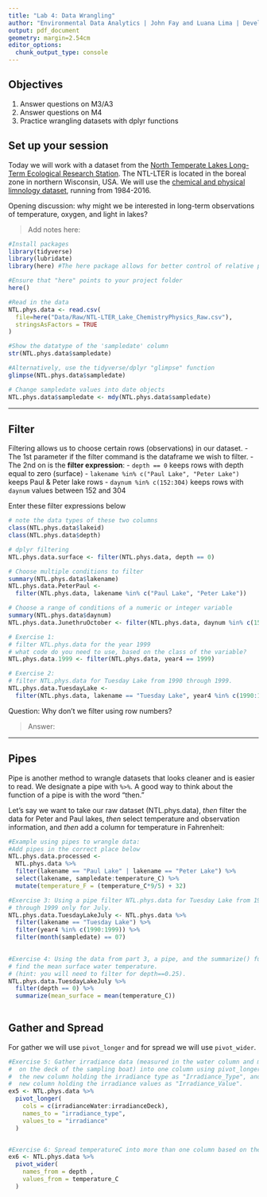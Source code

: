 ```yaml
---
title: "Lab 4: Data Wrangling"
author: "Environmental Data Analytics | John Fay and Luana Lima | Developed by Kateri Salk"
output: pdf_document
geometry: margin=2.54cm
editor_options: 
  chunk_output_type: console
---
```


## Objectives
1. Answer questions on M3/A3
2. Answer questions on M4
3. Practice wrangling datasets with dplyr functions

## Set up your session

Today we will work with a dataset from the [North Temperate Lakes Long-Term Ecological Research Station](https://lter.limnology.wisc.edu/about/overview). The NTL-LTER is located in the boreal zone in northern Wisconsin, USA. We will use the [chemical and physical limnology dataset](https://lter.limnology.wisc.edu/content/cascade-project-north-temperate-lakes-lter-core-data-physical-and-chemical-limnology-1984), running from 1984-2016. 

Opening discussion: why might we be interested in long-term observations of temperature, oxygen, and light in lakes?

> Add notes here: 

```r
#Install packages
library(tidyverse)
library(lubridate)
library(here) #The here package allows for better control of relative paths

#Ensure that "here" points to your project folder
here()

#Read in the data
NTL.phys.data <- read.csv(
  file=here("Data/Raw/NTL-LTER_Lake_ChemistryPhysics_Raw.csv"), 
  stringsAsFactors = TRUE
)

#Show the datatype of the 'sampledate' column
str(NTL.phys.data$sampledate)

#Alternatively, use the tidyverse/dplyr "glimpse" function
glimpse(NTL.phys.data$sampledate)

# Change sampledate values into date objects
NTL.phys.data$sampledate <- mdy(NTL.phys.data$sampledate)
```

---

## Filter

Filtering allows us to choose certain rows (observations) in our dataset.
-   The 1st parameter if the filter command is the dataframe we wish to filter. 
-   The 2nd on is the **filter expression**:
   -    `depth == 0` keeps rows with depth equal to zero (surface)
   -    `lakename %in% c("Paul Lake", "Peter Lake")` keeps Paul & Peter lake rows
   -    `daynum %in% c(152:304)` keeps rows with `daynum` values between 152 and 304
   
Enter these filter expressions below

```r
# note the data types of these two columns
class(NTL.phys.data$lakeid)
class(NTL.phys.data$depth)

# dplyr filtering 
NTL.phys.data.surface <- filter(NTL.phys.data, depth == 0) 

# Choose multiple conditions to filter
summary(NTL.phys.data$lakename)
NTL.phys.data.PeterPaul <- 
  filter(NTL.phys.data, lakename %in% c("Paul Lake", "Peter Lake"))

# Choose a range of conditions of a numeric or integer variable
summary(NTL.phys.data$daynum)
NTL.phys.data.JunethruOctober <- filter(NTL.phys.data, daynum %in% c(152:304))
```

```r
# Exercise 1: 
# filter NTL.phys.data for the year 1999
# what code do you need to use, based on the class of the variable?
NTL.phys.data.1999 <- filter(NTL.phys.data, year4 == 1999)

# Exercise 2: 
# filter NTL.phys.data for Tuesday Lake from 1990 through 1999.
NTL.phys.data.TuesdayLake <- 
  filter(NTL.phys.data, lakename == "Tuesday Lake", year4 %in% c(1990:1999))

```
Question: Why don't we filter using row numbers?

> Answer: 

---

## Pipes

Pipe is another method to wrangle datasets that looks cleaner and is easier to read.  We designate a pipe with `%>%`. A good way to think about the function of a pipe is with the word "then." 

Let's say we want to take our raw dataset (NTL.phys.data), *then* filter the data for Peter and Paul lakes, *then* select temperature and observation information, and *then* add a column for temperature in Fahrenheit: 


```r
#Example using pipes to wrangle data: 
#Add pipes in the correct place below
NTL.phys.data.processed <- 
  NTL.phys.data %>%
  filter(lakename == "Paul Lake" | lakename == "Peter Lake") %>%
  select(lakename, sampledate:temperature_C) %>%
  mutate(temperature_F = (temperature_C*9/5) + 32)

#Exercise 3: Using a pipe filter NTL.phys.data for Tuesday Lake from 1990 
# through 1999 only for July.
NTL.phys.data.TuesdayLakeJuly <- NTL.phys.data %>%
  filter(lakename == "Tuesday Lake") %>%
  filter(year4 %in% c(1990:1999)) %>%
  filter(month(sampledate) == 07)
  

#Exercise 4: Using the data from part 3, a pipe, and the summarize() function, 
# find the mean surface water temperature. 
# (hint: you will need to filter for depth==0.25). 
NTL.phys.data.TuesdayLakeJuly %>%
  filter(depth == 0) %>% 
  summarize(mean_surface = mean(temperature_C))
  
```



## Gather and Spread

For gather we will use `pivot_longer` and for spread we will use `pivot_wider`.

```r
#Exercise 5: Gather irradiance data (measured in the water column and measured
#  on the deck of the sampling boat) into one column using pivot_longer. Name
#  the new column holding the irradiance type as "Irradiance_Type", and name the
#  new column holding the irradiance values as "Irradiance_Value".
ex5 <- NTL.phys.data %>%
  pivot_longer(
    cols = c(irradianceWater:irradianceDeck),
    names_to = "irradiance_type",
    values_to = "irradiance"
  )


#Exercise 6: Spread temperatureC into more than one column based on the depth.
ex6 <- NTL.phys.data %>%
  pivot_wider(
    names_from = depth ,
    values_from = temperature_C
  )


```

